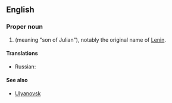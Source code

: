 ==English==

===Proper noun===
{{en-proper noun}}

# {{surname|[[romanization]] of the {{etyl|ru}}|from=Russian|dot=}} {{term|Ульянов|lang=ru}} (meaning "son of Julian"), notably the original name of [[Lenin]].

====Translations====
{{trans-top|Russian surname}}
* Russian: {{t+|ru|Ульянов|m|tr=Ul'jánov}}
{{trans-mid}}
{{trans-bottom}}

====See also====
* [[Ulyanovsk]]